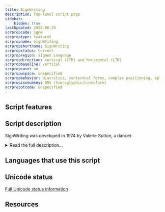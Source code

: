 ```yaml
---
title: SignWriting
description: Top-level script page
sidebar:
    hidden: true
lastUpdated: 2025-08-29
scrpropcode: Sgnw
scrproptype: featural
scrpropname: SignWriting
scrpropshortname: SignWriting
scrpropstatus: Current
scrpropregion: Signed Language
scrpropdirection: vertical (LTR) and horizontal (LTR)
scrpropbaseline: vertical
scrpropcase: no
scrpropwspace: unspecified
scrpropbehavior: diacritics, contextual forms, complex positioning, split graphs, required ligatures
scrpropisonumkey: 095 (hieroglyphic/cuneiform)
scrpropotcode: unspecified
---
```



## Script features

<ScriptInfo />

## Script description

SignWriting was developed in 1974 by Valerie Sutton, a dancer.

<details>
<summary>Read the full description...</summary>Two years earlier, Sutton had developed DanceWriting, a notation system for transcribing dance movements. She was asked by Lars von der Lieth, from the University of Copenhagen, to produce something similar for the purpose of writing down signed languages.

SignWriting is written by arranging visually iconic symbols representing the hands, face and body spatially on the page in a way that reflects the movements made by the signer during signing. Words can be written from the point of view of the signer or of the viewer, although they are more commonly written from the point of view of the signer.

A complete sign (or word) consists of multiple graphemes, arranged spatially rather than sequentially. The arrangement, or placement, of graphemes is contrastive; two signs may contain the same graphemes, but their arrangement within the sign determines its meaning.

The script uses a large number of diacritics. These have fixed positioning relative to the base sign but can change shape contextually. For example, the diacritics for shoulder raising and lowering change shape depending on whether they are attached to a torso symbol that is horizontal or shifted.

There are thought to be twenty-seven signed languages which can be written using SignWriting, but only twelve which regularly use the script, including French Sign Language, Norwegian Sign Language, and Brazilian Sign Language. Although other scripts have been created for writing signed languages (for example Stokoe Notation and SignFont Notation), SignWriting is the most widely used. It has been used to print newspapers, magazines, and books in a number of signed languages, as well as teaching materials, both for teaching Sign Language to a novice signer, and for teaching other school subjects to skilled signers .
</details>

## Languages that use this script

<WsList script='Sgnw' wsMax='5' />

## Unicode status




[Full Unicode status information](/scrlang/unicode/sgnw-unicode)

## Resources

<ScriptResources detailSummary='seemore' />

